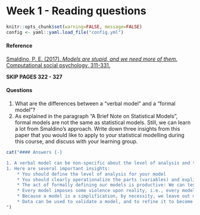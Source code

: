 # Week 1 - Reading questions

```{r include=FALSE}
knitr::opts_chunk$set(warning=FALSE, message=FALSE)
config <- yaml::yaml.load_file("config.yml")
```

#### Reference {-}

[Smaldino, P. E. (2017). *Models are stupid, and we need more of them.* Computational social psychology, 311-331.](https://www.researchgate.net/profile/Paul_Smaldino/publication/289540152_Models_Are_Stupid_and_We_Need_More_of_Them/links/5aba571eaca2728f4fa3a89e/Models-Are-Stupid-and-We-Need-More-of-Them.pdf)

**SKIP PAGES 322 - 327**

#### Questions {-}

1. What are the differences between a “verbal model” and a “formal model”?
2. As explained in the paragraph “A Brief Note on Statistical Models”, formal models are not the same as statistical models. Still, we can learn a lot from Smaldino’s approach. Write down three insights from this paper that you would like to apply to your statistical modelling during this course, and discuss with your learning group.


```{r echo=FALSE, results = 'asis', eval = config$show_text}
cat("#### Answers {-}

1. A verbal model can be non-specific about the level of analysis and the definitions of its parts and relationships within a system. One reason verbal models can appear powerful and useful is because they employ strategic ambiguity: By being vague, a verbal model can apparently explain many phenomena, even contradictory ones (see: the Cubist chicken). A formal model seeks to define its level of analysis, parts (variables), and relationships between them. 
1. Here are several important insights:
    * You should define the level of analysis for your model
    * You should clearly operationalize the parts (variables) and explicitly define the hypothesized relationships (causal, correlational, indicator of) between these parts
    * The act of formally defining our models is productive: We can test a well-defined model using data, we can discuss it among experts with relative consensus about what the model means, and we can improve it. These things are harder to do with “vague” verbal models.
    * Every model imposes some violence upon reality, i.e., every model is wrong (but some are useful).
    * Because a model is a simplification, by necessity, we leave out many factors. Think about how this relates to the third requirement for causality: All alternative causes are ruled out.
    * Data can be used to validate a model, and to refine it to become an ever closer approximation of reality
")
```
